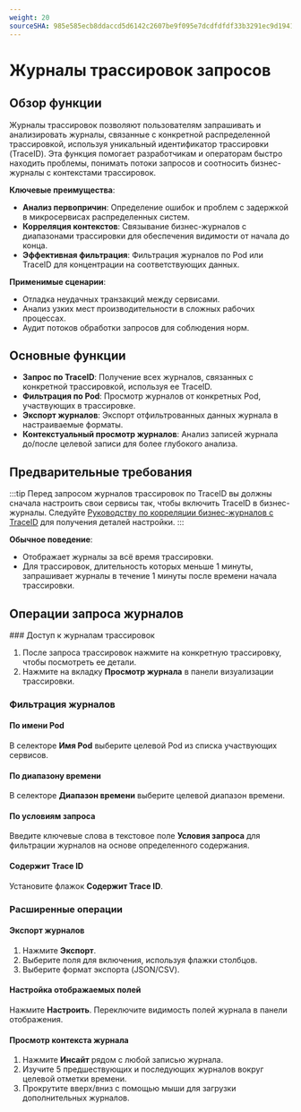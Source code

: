 ```yaml
---
weight: 20
sourceSHA: 985e585ecb8ddaccd5d6142c2607be9f095e7dcdfdfdf33b3291ec9d1941d272
---
```


# Журналы трассировок запросов

## Обзор функции

Журналы трассировок позволяют пользователям запрашивать и анализировать журналы, связанные с конкретной распределенной трассировкой, используя уникальный идентификатор трассировки (TraceID). Эта функция помогает разработчикам и операторам быстро находить проблемы, понимать потоки запросов и соотносить бизнес-журналы с контекстами трассировок.

**Ключевые преимущества**:

- **Анализ первопричин**: Определение ошибок и проблем с задержкой в микросервисах распределенных систем.
- **Корреляция контекстов**: Связывание бизнес-журналов с диапазонами трассировки для обеспечения видимости от начала до конца.
- **Эффективная фильтрация**: Фильтрация журналов по Pod или TraceID для концентрации на соответствующих данных.

**Применимые сценарии**:

- Отладка неудачных транзакций между сервисами.
- Анализ узких мест производительности в сложных рабочих процессах.
- Аудит потоков обработки запросов для соблюдения норм.

## Основные функции

- **Запрос по TraceID**: Получение всех журналов, связанных с конкретной трассировкой, используя ее TraceID.
- **Фильтрация по Pod**: Просмотр журналов от конкретных Pod, участвующих в трассировке.
- **Экспорт журналов**: Экспорт отфильтрованных данных журнала в настраиваемые форматы.
- **Контекстуальный просмотр журналов**: Анализ записей журнала до/после целевой записи для более глубокого анализа.

## Предварительные требования

:::tip
Перед запросом журналов трассировок по TraceID вы должны сначала настроить свои сервисы так, чтобы включить TraceID в бизнес-журналы. Следуйте [Руководству по корреляции бизнес-журналов с TraceID](../how_to/log_with_traceid.md) для получения деталей настройки.
:::

**Обычное поведение**:

- Отображает журналы за всё время трассировки.
- Для трассировок, длительность которых меньше 1 минуты, запрашивает журналы в течение 1 минуты после времени начала трассировки.

## Операции запроса журналов

<Steps>
  ### Доступ к журналам трассировок

  1. После запроса трассировок нажмите на конкретную трассировку, чтобы посмотреть ее детали.
  2. Нажмите на вкладку **Просмотр журнала** в панели визуализации трассировки.

  ### Фильтрация журналов

  #### По имени Pod

  В селекторе **Имя Pod** выберите целевой Pod из списка участвующих сервисов.

  #### По диапазону времени

  В селекторе **Диапазон времени** выберите целевой диапазон времени.

  #### По условиям запроса

  Введите ключевые слова в текстовое поле **Условия запроса** для фильтрации журналов на основе определенного содержания.

  #### Содержит Trace ID

  Установите флажок **Содержит Trace ID**.

  ### Расширенные операции

  #### Экспорт журналов

  1. Нажмите **Экспорт**.
  2. Выберите поля для включения, используя флажки столбцов.
  3. Выберите формат экспорта (JSON/CSV).

  #### Настройка отображаемых полей

  Нажмите **Настроить**.
  Переключите видимость полей журнала в панели отображения.

  #### Просмотр контекста журнала

  1. Нажмите **Инсайт** рядом с любой записью журнала.
  2. Изучите 5 предшествующих и последующих журналов вокруг целевой отметки времени.
  3. Прокрутите вверх/вниз с помощью мыши для загрузки дополнительных журналов.
</Steps>
